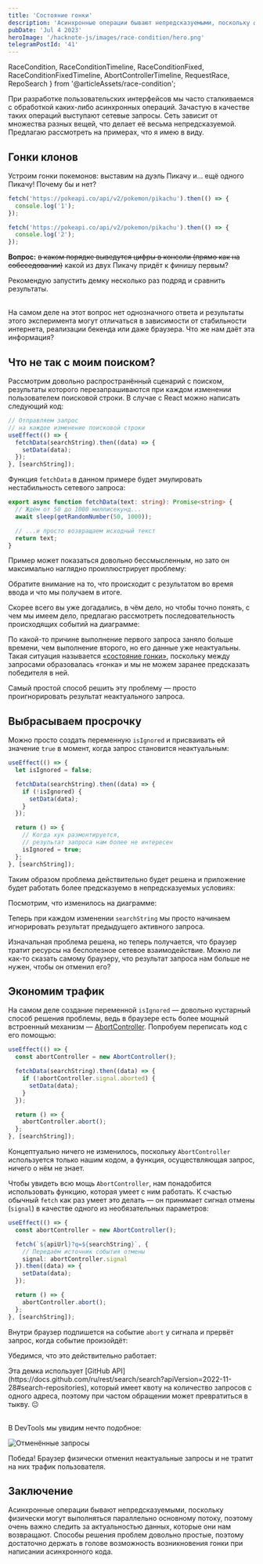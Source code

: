 ```yaml
---
title: 'Состояние гонки'
description: 'Асинхронные операции бывают непредсказуемыми, поскольку физически могут выполняться параллельно основному потоку, поэтому очень важно следить за актуальностью данных, которые они нам возвращают.'
pubDate: 'Jul 4 2023'
heroImage: '/hacknote-js/images/race-condition/hero.png'
telegramPostId: '41'
---
```


  RaceCondition,
  RaceConditionTimeline,
  RaceConditionFixed,
  RaceConditionFixedTimeline,
  AbortControllerTimeline,
  RequestRace,
  RepoSearch
} from '@articleAssets/race-condition';

При разработке пользовательских интерфейсов мы часто сталкиваемся с обработкой каких-либо асинхронных операций. Зачастую в качестве таких операций выступают сетевые запросы. Сеть зависит от множества разных вещей, что делает её весьма непредсказуемой. Предлагаю рассмотреть на примерах, что я имею в виду.

## Гонки клонов

Устроим гонки покемонов: выставим на дуэль Пикачу и... ещё одного Пикачу! Почему бы и нет?

```ts
fetch('https://pokeapi.co/api/v2/pokemon/pikachu').then(() => {
  console.log('1');
});

fetch('https://pokeapi.co/api/v2/pokemon/pikachu').then(() => {
  console.log('2');
});
```

**Вопрос:** ~~в каком порядке выведутся цифры в консоли (прямо как на собеседовании)~~ какой из двух Пикачу придёт к финишу первым?

<Demo title="Какой запрос выполнится быстрее?">
  <Aside title="Совет">
  Рекомендую запустить демку несколько раз подряд и сравнить результаты.
  </Aside>

<br />

  <RequestRace client:visible />
</Demo>

На самом деле на этот вопрос нет однозначного ответа и результаты этого эксперимента могут отличаться в зависимости от стабильности интернета, реализации бекенда или даже браузера. Что же нам даёт эта информация?

## Что не так с моим поиском?

Рассмотрим довольно распространённый сценарий с поиском, результаты которого перезапрашиваются при каждом изменении пользователем поисковой строки. В случае с React можно написать следующий код:

```ts
// Отправляем запрос
// на каждое изменение поисковой строки
useEffect(() => {
  fetchData(searchString).then((data) => {
    setData(data);
  });
}, [searchString]);
```

Функция `fetchData` в данном примере будет эмулировать нестабильность сетевого запроса:

```ts
export async function fetchData(text: string): Promise<string> {
  // Ждём от 50 до 1000 миллисекунд...
  await sleep(getRandomNumber(50, 1000));

  // ...и просто возвращаем исходный текст
  return text;
}
```

Пример может показаться довольно бессмысленным, но зато он максимально наглядно проиллюстрирует проблему:

<Demo title='Проблемный поиск (демо)'>
  <RaceCondition client:visible />
</Demo>

Обратите внимание на то, что происходит с результатом во время ввода и что мы получаем в итоге.

Скорее всего вы уже догадались, в чём дело, но чтобы точно понять, с чем мы имеем дело, предлагаю рассмотреть последовательность происходящих событий на диаграмме:

<Demo title='Проблемный поиск (диаграмма)'>
  <RaceConditionTimeline client:visible />
</Demo>

По какой-то причине выполнение первого запроса заняло больше времени, чем выполнение второго, но его данные уже неактуальны. Такая ситуация называется [«состояние гонки»](https://ru.wikipedia.org/wiki/Состояние_гонки), поскольку между запросами образовалась «гонка» и мы не можем заранее предсказать победителя в ней.

Самый простой способ решить эту проблему — просто проигнорировать результат неактуального запроса.

## Выбрасываем просрочку

Можно просто создать переменную `isIgnored` и присваивать ей значение `true` в момент, когда запрос становится неактуальным:

```ts ins={2,5,7,10-14}
useEffect(() => {
  let isIgnored = false;

  fetchData(searchString).then((data) => {
    if (!isIgnored) {
      setData(data);
    }
  });

  return () => {
    // Когда хук размонтируется,
    // результат запроса нам более не интересен
    isIgnored = true;
  };
}, [searchString]);
```

Таким образом проблема действительно будет решена и приложение будет работать более предсказуемо в непредсказуемых условиях:

<Demo title='Состояние гонки исправлено (демо)'>
  <RaceConditionFixed client:visible />
</Demo>

Посмотрим, что изменилось на диаграмме:

<Demo title='Состояние гонки исправлено (диаграмма)'>
  <RaceConditionFixedTimeline client:visible />
</Demo>

Теперь при каждом изменении `searchString` мы просто начинаем игнорировать результат предыдущего активного запроса.

Изначальная проблема решена, но теперь получается, что браузер тратит ресурсы на бесполезное сетевое взаимодействие. Можно ли как-то сказать самому браузеру, что результат запроса нам больше не нужен, чтобы он отменил его?

## Экономим трафик

На самом деле создание переменной `isIgnored` — довольно кустарный способ решения проблемы, ведь в браузере есть более мощный встроенный механизм — [AbortController](https://developer.mozilla.org/en-US/docs/Web/API/AbortController). Попробуем переписать код с его помощью:

```ts ins={2,5,7,10-12}
useEffect(() => {
  const abortController = new AbortController();

  fetchData(searchString).then((data) => {
    if (!abortController.signal.aborted) {
      setData(data);
    }
  });

  return () => {
    abortController.abort();
  };
}, [searchString]);
```

Концептуально ничего не изменилось, поскольку `AbortController` используется только нашим кодом, а функция, осуществляющая запрос, ничего о нём не знает.

Чтобы увидеть всю мощь `AbortController`, нам понадобится использовать функцию, которая умеет с ним работать. К счастью обычный `fetch` как раз умеет это делать — он принимает сигнал отмены (`signal`) в качестве одного из необязательных параметров:

```ts ins={5-6}
useEffect(() => {
  const abortController = new AbortController();

  fetch(`${apiUrl}?q=${searchString}`, {
    // Передаём источник события отмены
    signal: abortController.signal
  }).then((data) => {
    setData(data);
  });

  return () => {
    abortController.abort();
  };
}, [searchString]);
```

Внутри браузер подпишется на событие `abort` у сигнала и прервёт запрос, когда событие произойдёт:

<Demo title='Отмена запроса (диаграмма)'>
  <AbortControllerTimeline client:visible />
</Demo>

Убедимся, что это действительно работает:

<Demo title="Поиск по GitHub-репозиториям">
  <Aside title="Внимание!" type="warning">
    Эта демка использует [GitHub API](https://docs.github.com/ru/rest/search/search?apiVersion=2022-11-28#search-repositories), который имеет квоту на количество запросов с одного адреса, поэтому при частом обращении может превратиться в тыкву. 😐
  </Aside>

<br />

  <RepoSearch client:visible />
</Demo>

В DevTools мы увидим нечто подобное:

![Отменённые запросы](/hacknote-js/images/race-condition/cancelled-requests.webp)

Победа! Браузер физически отменил неактуальные запросы и не тратит на них трафик пользователя.

## Заключение

Асинхронные операции бывают непредсказуемыми, поскольку физически могут выполняться параллельно основному потоку, поэтому очень важно следить за актуальностью данных, которые они нам возвращают. Способы решения проблем довольно простые, поэтому достаточно держать в голове возможность возникновения гонки при написании асинхронного кода.
